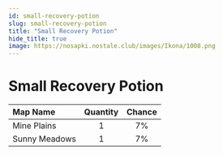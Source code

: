 ```yaml
---
id: small-recovery-potion
slug: small-recovery-potion
title: "Small Recovery Potion"
hide_title: true
image: https://nosapki.nostale.club/images/Ikona/1008.png
---
```



# <ItemIcon iconId="1008" height="32"/> Small Recovery Potion
|Map Name|Quantity|Chance|
|:--|:-:|:-:|
|Mine Plains|1|7%|
|Sunny Meadows|1|7%|

